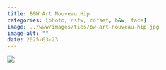 ```yaml
---
title: B&W Art Nouveau Hip
categories: [photo, nsfw, corset, b&w, face]
image: ../www/images/ties/bw-art-nouveau-hip.jpg
image-alt: ""
date: 2025-03-23
---
```



![](../www/images/ties/bw-art-nouveau-hip.jpg)

